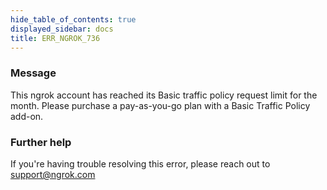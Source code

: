 ```yaml
---
hide_table_of_contents: true
displayed_sidebar: docs
title: ERR_NGROK_736
---
```


### Message

This ngrok account has reached its Basic traffic policy request limit for the month. Please purchase a pay-as-you-go plan with a Basic Traffic Policy add-on.

### Further help

If you're having trouble resolving this error, please reach out to [support@ngrok.com](mailto:support@ngrok.com?subject=Help%20with%20ERR_NGROK_736)
